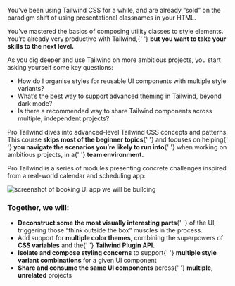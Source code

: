 You’ve been using Tailwind CSS for a while, and are already “sold” on the paradigm shift of using presentational classnames in your HTML.

You’ve mastered the basics of composing utility classes to style elements. You’re already very productive with Tailwind,{' '} **but you want to take your skills to the next level.**

As you dig deeper and use Tailwind on more ambitious projects, you start asking yourself some key questions:

<div className="prose-li:marker:content-['?'] prose-li:marker:text-brand-red prose-li:marker:font-bold prose-li:marker:font-heading sm:prose-ul:pl-2 sm:prose-li:pl-5 prose-ul:pl-2 prose-li:pl-5">

- How do I organise styles for reusable UI components with multiple style variants?
- What’s the best way to support advanced theming in Tailwind, beyond dark mode?
- Is there a recommended way to share Tailwind components across multiple, independent projects?

</div>

Pro Tailwind dives into advanced-level Tailwind CSS concepts and patterns. This course **skips most of the beginner topics**{' '} and focuses on helping{' '} **you navigate the scenarios you’re likely to run into**{' '} when working on ambitious projects, in a{' '} **team environment.**

Pro Tailwind is a series of modules presenting concrete challenges inspired from a real-world calendar and scheduling app:

<div className="rounded-xl shadow-2xl overflow-hidden flex items-center justify-center">
  <Image
    src={require('../../public/assets/calendar-app@2x.png')}
    placeholder="blur"
    quality={100}
    alt="screenshot of booking UI app we will be building"
  />
</div>

### Together, we will:

<div className="prose-li:marker:content-['✓'] prose-li:marker:text-emerald-600 prose-li:marker:font-bold prose-li:marker:font-heading sm:prose-ul:pl-4 sm:prose-li:pl-5 prose-ul:pl-4 prose-li:pl-5">

- **Deconstruct some the most visually interesting parts**{' '} of the UI, triggering those “think outside the box” muscles in the process.
- Add support for **multiple color themes**, combining the superpowers of **CSS variables** and the{' '} **Tailwind Plugin API.**
- **Isolate and compose styling concerns** to support{' '} **multiple style variant combinations** for a given UI component
- **Share and consume the same UI components** across{' '} **multiple, unrelated** projects

</div>

